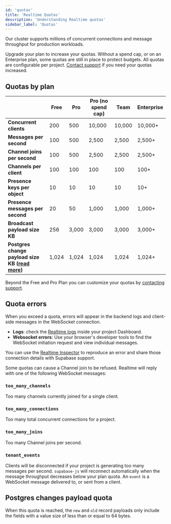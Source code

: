 ```yaml
---
id: 'quotas'
title: 'Realtime Quotas'
description: 'Understanding Realtime quotas'
sidebar_label: 'Quotas'
---
```


Our cluster supports millions of concurrent connections and message throughput for production workloads.

<Admonition type="note">

Upgrade your plan to increase your quotas. Without a spend cap, or on an Enterprise plan, some quotas are still in place to protect budgets. All quotas are configurable per project. [Contact support](https://supabase.com/dashboard/support/new) if you need your quotas increased.

</Admonition>

## Quotas by plan

|                                                                                        | Free  | Pro   | Pro (no spend cap) | Team   | Enterprise |
| -------------------------------------------------------------------------------------- | ----- | ----- | ------------------ | ------ | ---------- |
| **Concurrent clients**                                                                 | 200   | 500   | 10,000             | 10,000 | 10,000+    |
| **Messages per second**                                                                | 100   | 500   | 2,500              | 2,500  | 2,500+     |
| **Channel joins per second**                                                           | 100   | 500   | 2,500              | 2,500  | 2,500+     |
| **Channels per client**                                                                | 100   | 100   | 100                | 100    | 100+       |
| **Presence keys per object**                                                           | 10    | 10    | 10                 | 10     | 10+        |
| **Presence messages per second**                                                       | 20    | 50    | 1,000              | 1,000  | 1,000+     |
| **Broadcast payload size KB**                                                          | 256   | 3,000 | 3,000              | 3,000  | 3,000+     |
| **Postgres change payload size KB ([**read more**](#postgres-changes-payload-quota))** | 1,024 | 1,024 | 1,024              | 1,024  | 1,024+     |

Beyond the Free and Pro Plan you can customize your quotas by [contacting support](https://supabase.com/dashboard/support/new).

## Quota errors

When you exceed a quota, errors will appear in the backend logs and client-side messages in the WebSocket connection.

- **Logs**: check the [Realtime logs](https://supabase.com/dashboard/project/_/database/realtime-logs) inside your project Dashboard.
- **Websocket errors**: Use your browser's developer tools to find the WebSocket initiation request and view individual messages.

<Admonition type="tip" label="Realtime Inspector">

You can use the [Realtime Inspector](https://realtime.supabase.com/inspector/new) to reproduce an error and share those connection details with Supabase support.

</Admonition>
Some quotas can cause a Channel join to be refused. Realtime will reply with one of the following WebSocket messages:

### `too_many_channels`

Too many channels currently joined for a single client.

### `too_many_connections`

Too many total concurrent connections for a project.

### `too_many_joins`

Too many Channel joins per second.

### `tenant_events`

Clients will be disconnected if your project is generating too many messages per second. `supabase-js` will reconnect automatically when the message throughput decreases below your plan quota. An `event` is a WebSocket message delivered to, or sent from a client.

## Postgres changes payload quota

When this quota is reached, the `new` and `old` record payloads only include the fields with a value size of less than or equal to 64 bytes.
